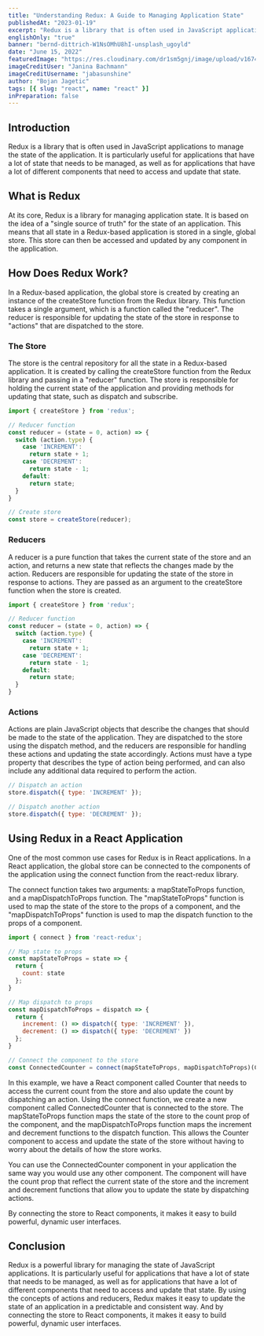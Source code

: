 ```yaml
---
title: "Understanding Redux: A Guide to Managing Application State"
publishedAt: "2023-01-19"
excerpt: "Redux is a library that is often used in JavaScript applications to manage the state of the application. It is particularly useful for applications that have a lot of state that needs to be managed."
englishOnly: "true"
banner: "bernd-dittrich-W1NsOMhU8hI-unsplash_ugoyld"
date: "June 15, 2022"
featuredImage: "https://res.cloudinary.com/dr1sm5gnj/image/upload/v1674115391/igutech/blogs/janina-bachmann-NJ5fdBxFR4k-unsplash_um6an6.jpg"
imageCreditUser: "Janina Bachmann"
imageCreditUsername: "jabasunshine"
author: "Bojan Jagetic"
tags: [{ slug: "react", name: "react" }]
inPreparation: false
---
```


## Introduction
<Link href="https://redux.js.org/">Redux</Link> is a library that is often used in JavaScript applications to manage the state of the application. It is particularly useful for applications that have a lot of state that needs to be managed, as well as for applications that have a lot of different components that need to access and update that state.

## What is Redux
At its core, Redux is a library for managing application state. It is based on the idea of a "single source of truth" for the state of an application. This means that all state in a Redux-based application is stored in a single, global store. This store can then be accessed and updated by any component in the application.

## How Does Redux Work?
In a Redux-based application, the global store is created by creating an instance of the <Adjusted>createStore</Adjusted> function from the Redux library. This function takes a single argument, which is a function called the "reducer". The reducer is responsible for updating the state of the store in response to "actions" that are dispatched to the store.

<CloudinaryImage src="https://res.cloudinary.com/dr1sm5gnj/image/upload/v1674116055/igutech/blogs/resources/redux/redux2_bps7wq.png" text="Redux flow" /> 

### The Store

The store is the central repository for all the state in a Redux-based application. It is created by calling the createStore function from the Redux library and passing in a "reducer" function. The store is responsible for holding the current state of the application and providing methods for updating that state, such as <Adjusted>dispatch</Adjusted> and <Adjusted>subscribe</Adjusted>.

```javascript
import { createStore } from 'redux';

// Reducer function
const reducer = (state = 0, action) => {
  switch (action.type) {
    case 'INCREMENT':
      return state + 1;
    case 'DECREMENT':
      return state - 1;
    default:
      return state;
  }
}

// Create store
const store = createStore(reducer);
```

### Reducers

A reducer is a pure function that takes the current state of the store and an action, and returns a new state that reflects the changes made by the action. Reducers are responsible for updating the state of the store in response to actions. They are passed as an argument to the <Adjusted>createStore</Adjusted> function when the store is created.

```javascript
import { createStore } from 'redux';

// Reducer function
const reducer = (state = 0, action) => {
  switch (action.type) {
    case 'INCREMENT':
      return state + 1;
    case 'DECREMENT':
      return state - 1;
    default:
      return state;
  }
}
```

### Actions

Actions are plain JavaScript objects that describe the changes that should be made to the state of the application. They are dispatched to the store using the <Adjusted>dispatch</Adjusted> method, and the reducers are responsible for handling these actions and updating the state accordingly. Actions must have a type property that describes the type of action being performed, and can also include any additional data required to perform the action.

```javascript
// Dispatch an action
store.dispatch({ type: 'INCREMENT' });

// Dispatch another action
store.dispatch({ type: 'DECREMENT' });
```

## Using Redux in a React Application

One of the most common use cases for Redux is in React applications. In a React application, the global store can be connected to the components of the application using the connect function from the <Adjusted>react-redux</Adjusted> library.

The connect function takes two arguments: a <Adjusted>mapStateToProps</Adjusted> function, and a <Adjusted>mapDispatchToProps</Adjusted> function. The "mapStateToProps" function is used to map the state of the store to the props of a component, and the "mapDispatchToProps" function is used to map the dispatch function to the props of a component.

```javascript
import { connect } from 'react-redux';

// Map state to props
const mapStateToProps = state => {
  return {
    count: state
  };
}

// Map dispatch to props
const mapDispatchToProps = dispatch => {
  return {
    increment: () => dispatch({ type: 'INCREMENT' }),
    decrement: () => dispatch({ type: 'DECREMENT' })
  };
}

// Connect the component to the store
const ConnectedCounter = connect(mapStateToProps, mapDispatchToProps)(Counter);
```

In this example, we have a React component called Counter that needs to access the current count from the store and also update the count by dispatching an action. Using the connect function, we create a new component called ConnectedCounter that is connected to the store. The mapStateToProps function maps the state of the store to the count prop of the component, and the mapDispatchToProps function maps the increment and decrement functions to the dispatch function. This allows the Counter component to access and update the state of the store without having to worry about the details of how the store works.

You can use the ConnectedCounter component in your application the same way you would use any other component. The component will have the count prop that reflect the current state of the store and the increment and decrement functions that allow you to update the state by dispatching actions.

By connecting the store to React components, it makes it easy to build powerful, dynamic user interfaces.

## Conclusion

Redux is a powerful library for managing the state of JavaScript applications. It is particularly useful for applications that have a lot of state that needs to be managed, as well as for applications that have a lot of different components that need to access and update that state. By using the concepts of actions and reducers, Redux makes it easy to update the state of an application in a predictable and consistent way. And by connecting the store to React components, it makes it easy to build powerful, dynamic user interfaces.